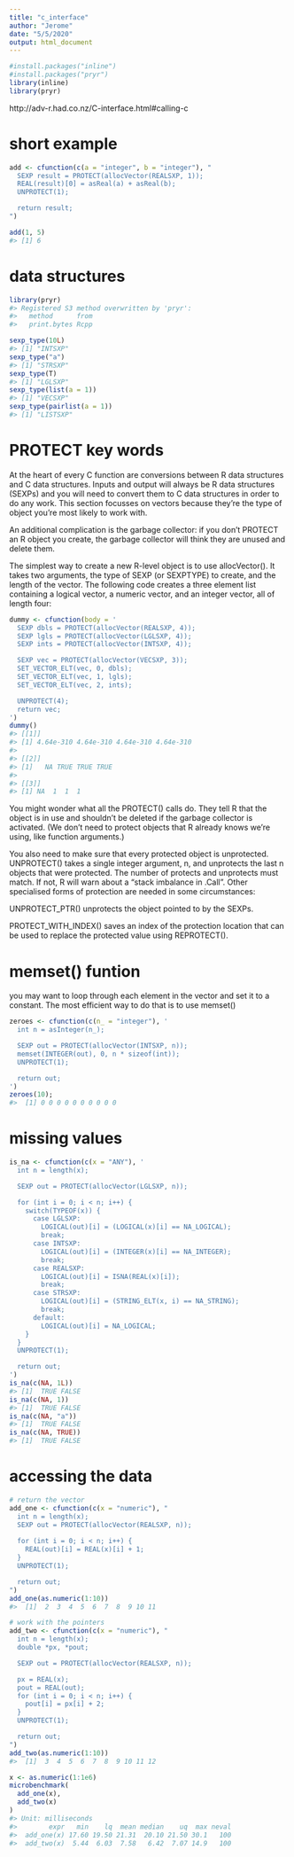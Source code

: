 ```yaml
---
title: "c_interface"
author: "Jerome"
date: "5/5/2020"
output: html_document
---
```


```r
#install.packages("inline")
#install.packages("pryr")
library(inline)
library(pryr)
```


http://adv-r.had.co.nz/C-interface.html#calling-c

# short example
```r
add <- cfunction(c(a = "integer", b = "integer"), "
  SEXP result = PROTECT(allocVector(REALSXP, 1));
  REAL(result)[0] = asReal(a) + asReal(b);
  UNPROTECT(1);

  return result;
")

add(1, 5)
#> [1] 6
```

# data structures 
```r
library(pryr)
#> Registered S3 method overwritten by 'pryr':
#>   method      from
#>   print.bytes Rcpp

sexp_type(10L)
#> [1] "INTSXP"
sexp_type("a")
#> [1] "STRSXP"
sexp_type(T)
#> [1] "LGLSXP"
sexp_type(list(a = 1))
#> [1] "VECSXP"
sexp_type(pairlist(a = 1))
#> [1] "LISTSXP"
```

# PROTECT key words 

At the heart of every C function are conversions between R data structures and C data structures. Inputs and output will always be R data structures (SEXPs) and you will need to convert them to C data structures in order to do any work. This section focusses on vectors because they’re the type of object you’re most likely to work with.

An additional complication is the garbage collector: if you don’t PROTECT an R object you create, the garbage collector will think they are unused and delete them.

The simplest way to create a new R-level object is to use allocVector(). It takes two arguments, the type of SEXP (or SEXPTYPE) to create, and the length of the vector. The following code creates a three element list containing a logical vector, a numeric vector, and an integer vector, all of length four:


```r
dummy <- cfunction(body = '
  SEXP dbls = PROTECT(allocVector(REALSXP, 4));
  SEXP lgls = PROTECT(allocVector(LGLSXP, 4));
  SEXP ints = PROTECT(allocVector(INTSXP, 4));

  SEXP vec = PROTECT(allocVector(VECSXP, 3));
  SET_VECTOR_ELT(vec, 0, dbls);
  SET_VECTOR_ELT(vec, 1, lgls);
  SET_VECTOR_ELT(vec, 2, ints);

  UNPROTECT(4);
  return vec;
')
dummy()
#> [[1]]
#> [1] 4.64e-310 4.64e-310 4.64e-310 4.64e-310
#> 
#> [[2]]
#> [1]   NA TRUE TRUE TRUE
#> 
#> [[3]]
#> [1] NA  1  1  1
```

You might wonder what all the PROTECT() calls do. They tell R that the object is in use and shouldn’t be deleted if the garbage collector is activated. (We don’t need to protect objects that R already knows we’re using, like function arguments.)

You also need to make sure that every protected object is unprotected. UNPROTECT() takes a single integer argument, n, and unprotects the last n objects that were protected. The number of protects and unprotects must match. If not, R will warn about a “stack imbalance in .Call”. Other specialised forms of protection are needed in some circumstances:

UNPROTECT_PTR() unprotects the object pointed to by the SEXPs.

PROTECT_WITH_INDEX() saves an index of the protection location that can be used to replace the protected value using REPROTECT().


# memset() funtion   

you may want to loop through each element in the vector and set it to a constant. The most efficient way to do that is to use memset()
```r
zeroes <- cfunction(c(n_ = "integer"), '
  int n = asInteger(n_);

  SEXP out = PROTECT(allocVector(INTSXP, n));
  memset(INTEGER(out), 0, n * sizeof(int));
  UNPROTECT(1);

  return out;
')
zeroes(10);
#>  [1] 0 0 0 0 0 0 0 0 0 0
```

# missing values 
```r
is_na <- cfunction(c(x = "ANY"), '
  int n = length(x);

  SEXP out = PROTECT(allocVector(LGLSXP, n));

  for (int i = 0; i < n; i++) {
    switch(TYPEOF(x)) {
      case LGLSXP:
        LOGICAL(out)[i] = (LOGICAL(x)[i] == NA_LOGICAL);
        break;
      case INTSXP:
        LOGICAL(out)[i] = (INTEGER(x)[i] == NA_INTEGER);
        break;
      case REALSXP:
        LOGICAL(out)[i] = ISNA(REAL(x)[i]);
        break;
      case STRSXP:
        LOGICAL(out)[i] = (STRING_ELT(x, i) == NA_STRING);
        break;
      default:
        LOGICAL(out)[i] = NA_LOGICAL;
    }
  }
  UNPROTECT(1);

  return out;
')
is_na(c(NA, 1L))
#> [1]  TRUE FALSE
is_na(c(NA, 1))
#> [1]  TRUE FALSE
is_na(c(NA, "a"))
#> [1]  TRUE FALSE
is_na(c(NA, TRUE))
#> [1]  TRUE FALSE

```


# accessing the data 
```r

# return the vector
add_one <- cfunction(c(x = "numeric"), "
  int n = length(x);
  SEXP out = PROTECT(allocVector(REALSXP, n));
  
  for (int i = 0; i < n; i++) {
    REAL(out)[i] = REAL(x)[i] + 1;
  }
  UNPROTECT(1);

  return out;
")
add_one(as.numeric(1:10))
#>  [1]  2  3  4  5  6  7  8  9 10 11

# work with the pointers
add_two <- cfunction(c(x = "numeric"), "
  int n = length(x);
  double *px, *pout;

  SEXP out = PROTECT(allocVector(REALSXP, n));

  px = REAL(x);
  pout = REAL(out);
  for (int i = 0; i < n; i++) {
    pout[i] = px[i] + 2;
  }
  UNPROTECT(1);

  return out;
")
add_two(as.numeric(1:10))
#>  [1]  3  4  5  6  7  8  9 10 11 12

x <- as.numeric(1:1e6)
microbenchmark(
  add_one(x),
  add_two(x)
)
#> Unit: milliseconds
#>        expr   min    lq  mean median    uq  max neval
#>  add_one(x) 17.60 19.50 21.31  20.10 21.50 30.1   100
#>  add_two(x)  5.44  6.03  7.58   6.42  7.07 14.9   100
```

